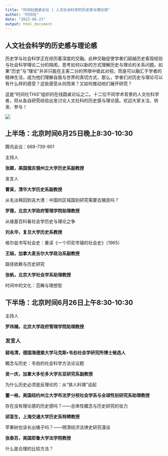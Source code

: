 ```yaml
---
title: "时间社圆桌论坛 | 人文社会科学的历史感与理论感"
author: "时间社"
date: "2022-06-23"
output: html_document
---
```

## 人文社会科学的历史感与理论感

历史学与社会科学正在经历着深度的交融。此种交融促使学者们超越历史客观经验与社会科学理论二分的隔阂，思考如何以新的方式理解历史与理论的关系问题。如果“历史”与“理论”并非只能在主客二分的界限中彼此对视，而是可以融汇于学者的精神生活，成为他们理解自我与世界的真切方式，那么，学者们对历史与理论可以有什么样的感受？这些感受从何而来？又如何推动他们展开研究？



这是“时间社THiS”组织的在线圆桌论坛之二。十二位不同学术背景的人文社科学者，将从各自研究经验出发讨论人文社科的历史感与理论感。欢迎大家关注、转发、参与！

![](/img/poster220623.png)




## 上半场：北京时间6月25日晚上8:30-10:30

腾讯会议：669-739-901



主持人

**张颖，美国俄亥俄州立大学历史系副教授**




发言人

**曹寅，清华大学历史系副教授**

从毛淡棉回到吉大港：中国的区域国别研究需要去殖民吗？


**罗薇，北京大学政府管理学院助理教授**

从维基百科看社会学历史与理论之争


**刘永华，复旦大学历史系教授**

格尔兹书写社会史：重读《一个印尼市镇的社会史》（1965）


**王娟，加拿大麦吉尔大学政治系副教授**

路径依赖与历史研究


**张帆，北京大学社会学系助理教授**

时间中的文化：范畴与理想型





## 下半场：北京时间6月26日上午8:30-10:30

主持人

**罗祎楠，北京大学政府管理学院助理教授**


### 发言人

**裴电清，德国海德堡大学马克斯•韦伯社会学研究所博士候选人**

概念与历史：韦伯的社会科学方法论议题


**吴一庆，加拿大多伦多大学东亚研究系副教授**

为什么历史必须是反理论的：从“铁人料理”谈起


**董一格，美国纽约州立大学布法罗分校社会学系与全球性别研究系助理教授**

存在没有理论感的历史感吗？——总体性概念与历史研究的张力


**邱澎生，上海交通大学历史系特聘教授**

苹果树也该长出橘子吗？——明清经济法律史研究漫谈


**张泰苏，美国耶鲁大学法学院教授**

什么是合理的比较方法？